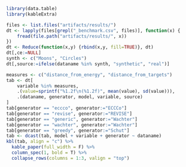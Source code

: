 
```r
library(data.table)
library(kableExtra)
```

```r
files <- list.files("artifacts/results/")
dt <- lapply(files[grepl("_benchmark.csv", files)], function(x) {
    fread(file.path("artifacts/results/", x))
})
dt <- Reduce(function(x,y) {rbind(x,y, fill=TRUE)}, dt)
dt[,ce:=NULL]
synth <- c("Moons", "Circles")
dt[,source:=ifelse(dataname %in% synth, "synthetic", "real")]
```

```r
measures <- c("distance_from_energy", "distance_from_targets")
tab <- dt[
    variable %in% measures,
    .(value=sprintf("%1.2f\n(%1.2f)", mean(value), sd(value))),
    .(dataname, generator, model, variable, source)
]
tab[generator == "eccco", generator:="ECCCo"]
tab[generator == "revise", generator:="REVISE"]
tab[generator == "generic", generator:="Wachter"]
tab[generator == "wachter", generator:="Wachter"]
tab[generator == "greedy", generator:="Schut"]
tab <- dcast(tab, model + variable + generator ~ dataname)
kbl(tab, align = "c") %>%
  kable_paper(full_width = F) %>%
  column_spec(1, bold = T) %>%
  collapse_rows(columns = 1:3, valign = "top")
```